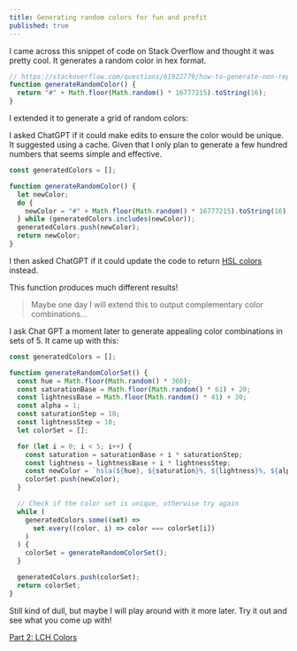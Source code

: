 ```yaml
---
title: Generating random colors for fun and profit
published: true
---
```


I came across this snippet of code on Stack Overflow and thought it was pretty cool. It generates a random color in hex format.

```js
// https://stackoverflow.com/questions/61922779/how-to-generate-non-repeating-random-results
function generateRandomColor() {
  return "#" + Math.floor(Math.random() * 16777215).toString(16);
}
```

I extended it to generate a grid of random colors:

<StackBlitzEmbed src="https://stackblitz.com/edit/typescript-1b4bno?embed=1&file=index.ts" />

I asked ChatGPT if it could make edits to ensure the color would be unique. It suggested using a cache. Given that I only plan to generate a few hundred numbers that seems simple and effective.

```js
const generatedColors = [];

function generateRandomColor() {
  let newColor;
  do {
    newColor = "#" + Math.floor(Math.random() * 16777215).toString(16);
  } while (generatedColors.includes(newColor));
  generatedColors.push(newColor);
  return newColor;
}
```

I then asked ChatGPT if it could update the code to return [HSL colors](https://developer.mozilla.org/en-US/docs/Web/CSS/color_value/hsl) instead.

This function produces much different results!

<StackBlitzEmbed src="https://stackblitz.com/edit/typescript-srptzz?file=index.ts" />

> Maybe one day I will extend this to output complementary color combinations...

I ask Chat GPT a moment later to generate appealing color combinations in sets of 5. It came up with this:

```js
const generatedColors = [];

function generateRandomColorSet() {
  const hue = Math.floor(Math.random() * 360);
  const saturationBase = Math.floor(Math.random() * 61) + 20;
  const lightnessBase = Math.floor(Math.random() * 41) + 30;
  const alpha = 1;
  const saturationStep = 10;
  const lightnessStep = 10;
  let colorSet = [];

  for (let i = 0; i < 5; i++) {
    const saturation = saturationBase + i * saturationStep;
    const lightness = lightnessBase + i * lightnessStep;
    const newColor = `hsla(${hue}, ${saturation}%, ${lightness}%, ${alpha})`;
    colorSet.push(newColor);
  }

  // Check if the color set is unique, otherwise try again
  while (
    generatedColors.some((set) =>
      set.every((color, i) => color === colorSet[i])
    )
  ) {
    colorSet = generateRandomColorSet();
  }

  generatedColors.push(colorSet);
  return colorSet;
}
```

<StackBlitzEmbed src="https://stackblitz.com/edit/typescript-qpw54t?file=style.css" />

Still kind of dull, but maybe I will play around with it more later. Try it out and see what you come up with!

[Part 2: LCH Colors](/posts/lch-color/)
